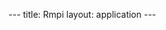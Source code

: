 ---
title: Rmpi
layout: application
---
{{Applications

|name=Rmpi
|platform=Legion, Grace
|version=
|short=
Rmpi provides an interface (wrapper) to MPI APIs. It also provides an interactive R slave environment.
|about=
Rmpi provides an interface (wrapper) to MPI APIs. It also provides an interactive R slave environment. 

Rmpi allows you to write R programs which run across multiple nodes using MPI.
|setup-intro=
|module-intro=
|moduleunload1=compilers
|moduleunload2=mpi
|moduleunload3=
|moduleunload4=
|moduleload1=r/recommended
|moduleload2=
|moduleload3=
|moduleload4=
|setup-notes=
You can check that the module is loaded using:
<code>
 module list
</code>

Please see [[R_on_Legion#Multi-node_Parallel_Jobs_using_Rmpi_and_snow | Multi-node_Parallel_Jobs_using_Rmpi_and_snow]] for instructions on using Rmpi and snow.

|coda-title=
|coda=

}}